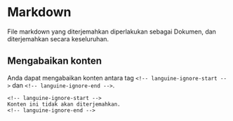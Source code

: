 # Markdown

File markdown yang diterjemahkan diperlakukan sebagai Dokumen, dan diterjemahkan secara keseluruhan.

## Mengabaikan konten

Anda dapat mengabaikan konten antara tag `<!-- languine-ignore-start -->` dan `<!-- languine-ignore-end -->`.

```mdx
<!-- languine-ignore-start -->
Konten ini tidak akan diterjemahkan.
<!-- languine-ignore-end -->
``` 